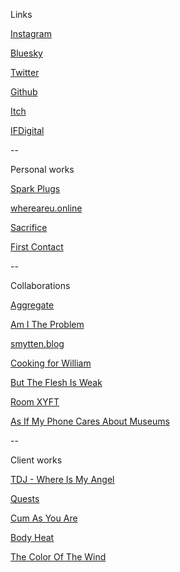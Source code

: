 Links

[Instagram](https://www.instagram.com/nino.filiu/)

[Bluesky](https://bsky.app/profile/ninofiliu.com)

[Twitter](https://twitter.com/ninofiliu)

[Github](https://github.com/ninofiliu)

[Itch](https://ninofiliu.itch.io/)

[IFDigital](https://ifdigital.institutfrancais.com/en/professional/nino-filiu)

--

Personal works

[Spark Plugs](/spark-plugs)

[whereareu.online](https://ninofiliu.itch.io/whereareu)

[Sacrifice](/sacrifice)

[First Contact](/first-contact)

--

Collaborations

[Aggregate](/aggregate)

[Am I The Problem](https://residenceevil.ch/amitheproblem/)

[smytten.blog](https://smytten.blog)

[Cooking for William](https://residence-evil.itch.io/cooking-for-william)

[But The Flesh Is Weak](https://www.instagram.com/p/CoKGqvmryLl/?img_index=4)

[Room XYFT](https://www.instagram.com/p/CZhII8Vswjd/)

[As If My Phone Cares About Museums](https://www.instagram.com/p/CPtJSRtCvJF/)

--

Client works

[TDJ - Where Is My Angel](/tdj)

[Quests](/quests)

[Cum As You Are](/cum-as-u-are)

[Body Heat](https://www.instagram.com/p/CygEh-bthL7/)

[The Color Of The Wind](https://poush.fr/en/programmation/the-color-of-the-wind-by-paul-creange/)
